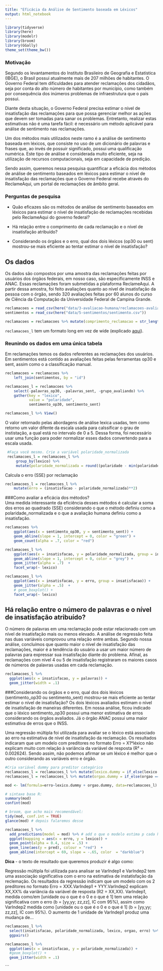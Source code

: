```yaml
---
title: "Eficácia da Análise de Sentimento baseada em Léxicos"
output: html_notebook
---
```


```r
library(tidyverse)
library(here)
library(modelr)
library(broom)
library(GGally)
theme_set(theme_bw())
```
### Motivação

Segundo os levantamentos do Instituto Brasileiro de Geografia e Estatística (IBGE), o Brasil possui atualmente mais de 207 milhões de habitantes. O Governo Federal tem dificuldades para atender reclamações dos cidadãos, seja por conta do alto número de habitantes por município, como também por consequência dos inúmeros problemas de infraestrutura que o país possui. 
  
   Diante desta situação, o Governo Federal precisa estimar o nível de insatisfação das reclamações para que possa gerenciar melhor as ações que devem ser tomadas para sanar os problemas. Entretanto, realizar estas estimativas não é uma tarefa fácil: é necessário um método aplicável para análise de sentimento nas reclamações.
  
   Um dos métodos mais utilizados neste ramo é a análise de sentimento baseada em léxicos, que consiste no uso de um dicionário de palavras e frases que, ao invés de possuir significado, possui uma qualificação numérica. Este tipo de análise é considerada muito eficiente, seja na utilização de recursos computacionais, seja em capacidade de predição. 
  
   Sendo assim, queremos nessa pesquisa quantificar a eficácia dos métodos de análise de sentimento baseados em léxicos para estimar o nível de insatisfação das reclamações que o Governo Federal recebe através do ReclameAqui, um portal de reclamações de âmbito geral.

### Perguntas de pesquisa
* Quão eficazes são os métodos de análise de sentimento baseados em léxicos para estimar o nível de insatisfação de reclamações recebidas pelo ReclameAqui do governo federal?

* Há relação entre o comprimento de cada reclamação e o nível de insatisfação atribuído?

* Considerando os órgãos e o erro, qual dos dois léxicos (op30 ou sent) mostrou-se mais eficiente ao tentar estimar o nível de insatisfação?



## Os dados

Os dados são compostos por uma amostra das reclamações feitas por usuários dos órgãos federais, em nosso caso, são especificamente INSS e ANAC. Essas reclamações foram submetidas a plataforma ReclameAqui. A partir dessa amostra, foi feito avaliações quanto ao nível de insatisfação da pessoa com o órgão, sendo 320 avaliações feitas por 60 alunos do curso de Ciência da Computação da Universidade Federal de Campina Grande.
```r

reclamacoes = read_csv(here("data/3-avaliacao-humana/reclamacoes-avaliadas-20180703.csv"))
sentimentos = read_csv(here("data/5-sentimentos/sentimento.csv"))

reclamacoes = reclamacoes %>% mutate(comprimento_reclamacao = str_length(reclamacao))
```

`reclamacoes_l` tem um formato long em vez de wide (explicado [aqui](https://sejdemyr.github.io/r-tutorials/basics/wide-and-long/)).


### Reunindo os dados em uma única tabela
Em reclamações temos os dados referentes as reclamações dos usuários. Em sentimentos está contido as avaliações feitas pelas ferramentas op30 e sent, assim como o a classificação manual.

```r
reclamacoes = reclamacoes %>% 
    left_join(sentimentos, by = "id")

reclamacoes_l = reclamacoes %>%  
    select(-palavras_op30, -palavras_sent, -grupo_avaliando) %>% 
    gather(key = "lexico", 
           value = "polaridade", 
           sentimento_op30, sentimento_sent)

reclamacoes_l %>% View()

```
O valor retornado pelas abordagens de análise lexica usadas, tem como retorno um valor difente da escala usada para calssificar o grau de instistação, a qual está no intervalo de 0 a 5. Dessa forma, foi necessário usar uma função para poder normalizar esses dados convertendo para a escala usada.



```r
 #Faça você mesmo. Crie a variável polaridade_normalizada
 reclamacoes_l = reclamacoes_l %>% 
     group_by(lexico) %>% 
     mutate(polaridade_normalizada = round((polaridade - min(polaridade)) / max(polaridade - min(polaridade)) * (1 - 5) + 5))
```

Calcula o erro (SSE) por reclamação

```r
reclamacoes_l = reclamacoes_l %>% 
    mutate(erro = (insatisfacao - polaridade_normalizada)**2)
```

###Como avaliar a eficácia dos métodos?  
Uma medida interessante da eficiência desses métodos é calcular a soma dos erros ao quadrado (SSE) considerando o que o método definiu como a polaridade_normalizada e o que a avaliação humana definiu como a insatisfação.

```r
reclamacoes %>% 
    ggplot(aes(x = sentimento_op30, y = sentimento_sent)) + 
    geom_abline(slope = 1, intercept = 0, color = "green") + 
    geom_count(alpha = .7, color = "red") 
```

```r
reclamacoes_l %>% 
    ggplot(aes(x = insatisfacao, y = polaridade_normalizada, group = insatisfacao)) + 
    geom_abline(slope = 1, intercept = 0, color = "grey") + 
    geom_jitter(alpha = .7)  + 
    facet_wrap(~ lexico)

reclamacoes_l %>% 
    ggplot(aes(x = insatisfacao, y = erro, group = insatisfacao)) + 
    geom_jitter(alpha = .5)  +
    # geom_boxplot() + 
    facet_wrap(~ lexico)
```

## Há relação entre o número de palavras e o nível de insatisfação atribuído?
O número de palavras em uma reclamação pode estar relacionado com um nível de insatisfação mais ou menos elevado. A análise de regressão feita nas duas variáveis comprovou uma relação entre ambas. Segundo nossa análise, concluímos que quanto maior o nível de insatisfação das reclamações, maior é a tendência do usuário a usar um maior número de palavras para expressar sua insatisfação diante do problema. Afinal, as reclamações com nível 4 ou 5 de insatisfação registraram os maiores casos de números de palavras usadas em cada reclamação.



```r
reclamacoes_l %>% 
  ggplot(aes(x = insatisfacao, y = palavras)) + 
  geom_jitter(width = .1) 

```





###Considerando os órgãos e o erro, qual dos dois léxicos (sentimento_op30 ou sentimento_sent) mostrou-se mais eficiente ao tentar estimar o nível de insatisfação?
Os dois léxicos avaliados estimam o nível de insatisfação de maneiras diferentes. Em nossa análise, ficou indicado que o léxico sentimento_op30 possui uma menor estimativa de erros considerando os órgãos avaliados. Já o órgão ANAC possui uma maior estimativa de erros que o INSS. 

Uma regressão múltipla foi utilizada para avaliar se o léxico está associado ao erro na estimativa de nível de insatisfação da reclamação. Os resultados indicaram que um modelo com preditores no formato Erro = X1*léxico não explicam muito com relação à variância da variável de resposta (R² =  0.002624).
Sendo assim, não podemos afirmar se um léxico é melhor que o outro considerando as variáveis erro e órgão.



```r
#Cria variável dummy para preditor categórico
reclamacoes_l = reclamacoes_l %>% mutate(lexico.dummy = if_else(lexico == "sentimento_sent", 1, 0))
reclamacoes_l = reclamacoes_l %>% mutate(orgao.dummy = if_else(orgao == "anac-agencia-nacional-de-aviacao-civil", 1, 0))

mod <- lm(formula=erro~lexico.dummy + orgao.dummy, data=reclamacoes_l)

# sintaxe base R:
summary(mod)
confint(mod)

# broom, que acho mais recomendável: 
tidy(mod, conf.int = TRUE)
glance(mod) # depois falaremos desse

reclamacoes_l %>% 
  add_predictions(model = mod) %>% # add o que o modelo estima p cada hs_grad
  ggplot(mapping = aes(x = erro, y = lexico)) + 
  geom_point(alpha = 0.4, size = .5) + 
  geom_line(aes(y = pred), colour = "red")  + 
  geom_abline(intercept = 69, slope = -.65, color  = "darkblue") 
```



**Dica** - o texto de resultado que queremos produzir é algo como: 

Regressão múltipla foi utilizada para analisar se VarIndep1 e VarIndep2 tem uma associação significativa com o erro na estimativa de instatisfação da reclemação. Os resultados da regressão indicam que um modelo com os 2 preditores no formato Erro = XXX.VarIndep1 + YYY.VarIndep2 explicam XX,XX% da variância da variável de resposta (R2 = XX,XX). VarIndep1, medida como/em [unidade ou o que é o 0 e o que é 1] tem uma relação significativa com o erro (b = [yy,yy;  zz,zz], IC com 95%), assim como VarIndep2 medida como [unidade ou o que é o 0 e o que é 1] (b = [yy,yy;  zz,zz], IC com 95%). O aumento de 1 unidade de VarIndep1 produz uma mudança de...

```r
reclamacoes_l %>% 
  select(insatisfacao, polaridade_normalizada, lexico, orgao, erro) %>% 
  ggpairs()
```

```r
reclamacoes_l %>% 
  ggplot(aes(x = insatisfacao, y = polaridade_normalizada)) + 
  #geom_boxplot() + 
  geom_jitter(width = .1) 

```


```